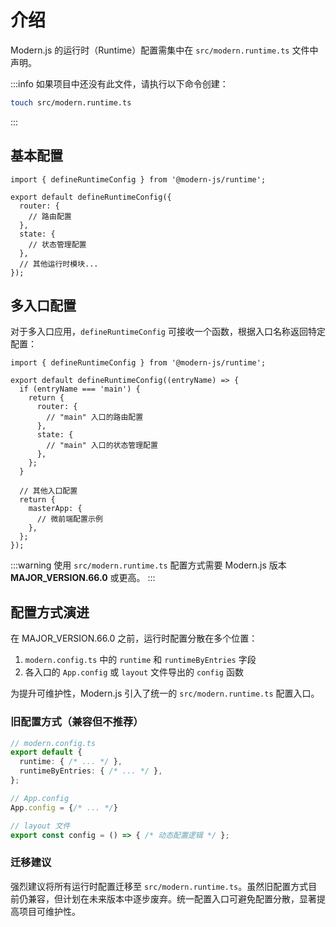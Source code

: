 # 介绍

Modern.js 的运行时（Runtime）配置需集中在 `src/modern.runtime.ts` 文件中声明。

:::info
如果项目中还没有此文件，请执行以下命令创建：

```bash
touch src/modern.runtime.ts
```
:::

## 基本配置

```tsx
import { defineRuntimeConfig } from '@modern-js/runtime';

export default defineRuntimeConfig({
  router: {
    // 路由配置
  },
  state: {
    // 状态管理配置
  },
  // 其他运行时模块...
});
```

## 多入口配置

对于多入口应用，`defineRuntimeConfig` 可接收一个函数，根据入口名称返回特定配置：

```tsx
import { defineRuntimeConfig } from '@modern-js/runtime';

export default defineRuntimeConfig((entryName) => {
  if (entryName === 'main') {
    return {
      router: {
        // "main" 入口的路由配置
      },
      state: {
        // "main" 入口的状态管理配置
      },
    };
  }

  // 其他入口配置
  return {
    masterApp: {
      // 微前端配置示例
    },
  };
});
```

:::warning
使用 `src/modern.runtime.ts` 配置方式需要 Modern.js 版本 **MAJOR_VERSION.66.0** 或更高。
:::

## 配置方式演进

在 MAJOR_VERSION.66.0 之前，运行时配置分散在多个位置：

1. `modern.config.ts` 中的 `runtime` 和 `runtimeByEntries` 字段
2. 各入口的 `App.config` 或 `layout` 文件导出的 `config` 函数

为提升可维护性，Modern.js 引入了统一的 `src/modern.runtime.ts` 配置入口。

### 旧配置方式（兼容但不推荐）

```ts
// modern.config.ts
export default {
  runtime: { /* ... */ },
  runtimeByEntries: { /* ... */ },
};

// App.config
App.config = {/* ... */}

// layout 文件
export const config = () => { /* 动态配置逻辑 */ };
```

### 迁移建议

强烈建议将所有运行时配置迁移至 `src/modern.runtime.ts`。虽然旧配置方式目前仍兼容，但计划在未来版本中逐步废弃。统一配置入口可避免配置分散，显著提高项目可维护性。
